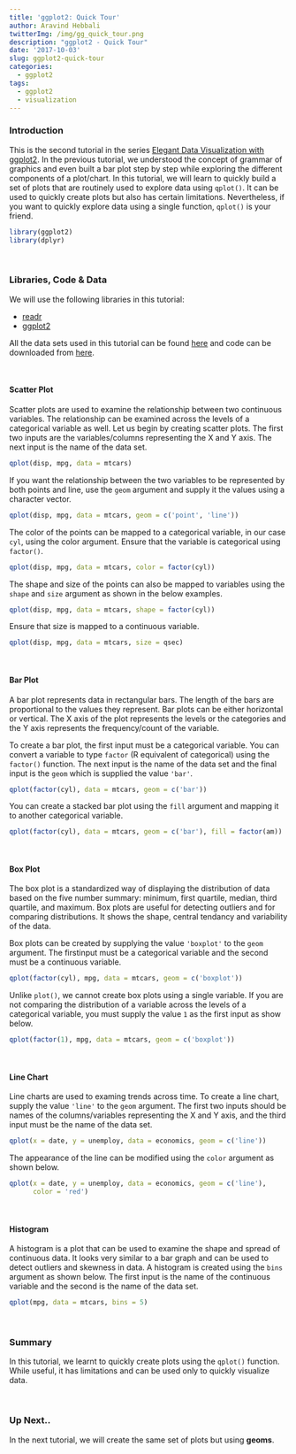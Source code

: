 ```yaml
---
title: 'ggplot2: Quick Tour'
author: Aravind Hebbali
twitterImg: /img/gg_quick_tour.png
description: "ggplot2 - Quick Tour"
date: '2017-10-03'
slug: ggplot2-quick-tour
categories:
  - ggplot2
tags:
  - ggplot2
  - visualization
---
```


### Introduction

This is the second tutorial in the series [Elegant Data Visualization with 
ggplot2](https://tutorials.rsquaredacademy.com/data-visualization/index.html). In the previous tutorial, we understood the concept of grammar of 
graphics and even built a bar plot step by step while exploring the different 
components of a plot/chart. In this tutorial, we will learn to quickly build a set 
of plots that are routinely used to explore data using `qplot()`. It can be 
used to quickly create plots but also has certain limitations. Nevertheless, if 
you want to quickly explore data using a single function, `qplot()` is your friend.

```r
library(ggplot2)
library(dplyr)
```

<br>

### Libraries, Code & Data

We will use the following libraries in this tutorial:

- [readr](http://readr.tidyverse.org/)
- [ggplot2](http://ggplot2.tidyverse.org/)

All the data sets used in this tutorial can be found [here](https://github.com/rsquaredacademy/datasets) 
and code can be downloaded from [here](https://gist.github.com/rsquaredacademy/3b25fa07c60d44d561819d2c6ab77978).

<br>

#### Scatter Plot

Scatter plots are used to examine the relationship between two continuous 
variables. The relationship can be examined across the levels of a categorical 
variable as well. Let us begin by creating scatter plots. The first two inputs 
are the variables/columns representing the X and Y axis. The next input is the 
name of the data set.

```r
qplot(disp, mpg, data = mtcars)
```

If you want the relationship between the two variables to be represented by 
both points and line, use the `geom` argument and supply it the values using a 
character vector.

```r
qplot(disp, mpg, data = mtcars, geom = c('point', 'line'))
```

The color of the points can be mapped to a categorical variable, in our case 
`cyl`, using the color argument. Ensure that the variable is categorical using 
`factor()`.

```r
qplot(disp, mpg, data = mtcars, color = factor(cyl))
```

The shape and size of the points can also be mapped to variables using the 
`shape` and `size` argument as shown in the below examples.

```r
qplot(disp, mpg, data = mtcars, shape = factor(cyl))
```

Ensure that size is mapped to a continuous variable. 

```r
qplot(disp, mpg, data = mtcars, size = qsec)
```

<br>

#### Bar Plot

A bar plot represents data in rectangular bars. The length of the bars are 
proportional to the values they represent. Bar plots can be either horizontal 
or vertical. The X axis of the plot represents the levels or the categories and 
the Y axis represents the frequency/count of the variable. 

To create a bar plot, the first input must be a categorical variable. You can 
convert a variable to type `factor` (R equivalent of categorical) using the 
`factor()` function. The next input is the name of the data set and the final 
input is the `geom` which is supplied the value `'bar'`.

```r
qplot(factor(cyl), data = mtcars, geom = c('bar'))
```
You can create a stacked bar plot using the `fill` argument and mapping it to 
another categorical variable.

```r
qplot(factor(cyl), data = mtcars, geom = c('bar'), fill = factor(am))
```

<br>

#### Box Plot

The box plot is a standardized way of displaying the distribution of data 
based on the five number summary: minimum, first quartile, median, third 
quartile, and maximum. Box plots are useful for detecting outliers and for 
comparing distributions. It shows the shape, central tendancy and variability 
of the data.

Box plots can be created by supplying the value `'boxplot'` to the `geom` 
argument. The firstinput must be a categorical variable and the second must be 
a continuous variable. 

```r
qplot(factor(cyl), mpg, data = mtcars, geom = c('boxplot'))
```

Unlike `plot()`, we cannot create box plots using a single variable. If you are 
not comparing the distribution of a variable across the levels of a categorical 
variable, you must supply the value `1` as the first input as show below.

```r
qplot(factor(1), mpg, data = mtcars, geom = c('boxplot'))
```

<br>

#### Line Chart

Line charts are used to examing trends across time. To create a line chart, 
supply the value `'line'` to the `geom` argument. The first two inputs should 
be names of the columns/variables representing the X and Y axis, and the third 
input must be the name of the data set.

```r
qplot(x = date, y = unemploy, data = economics, geom = c('line'))
```

The appearance of the line can be modified using the `color` argument as shown below.

```r
qplot(x = date, y = unemploy, data = economics, geom = c('line'),
      color = 'red')
```

<br>

#### Histogram

A histogram is a plot that can be used to examine the shape and spread of 
continuous data. It looks very similar to a bar graph and can be used to detect 
outliers and skewness in data. A histogram is created using the `bins` argument 
as shown below. The first input is the name of the continuous variable and the 
second is the name of the data set.

```r
qplot(mpg, data = mtcars, bins = 5)
```

<br>

### Summary

In this tutorial, we learnt to quickly create plots using the `qplot()` function. While useful, it has limitations and can be used only to quickly visualize data. 

<br>

### Up Next..

In the next tutorial, we will create the same set of plots but using **geoms**. 

<br>